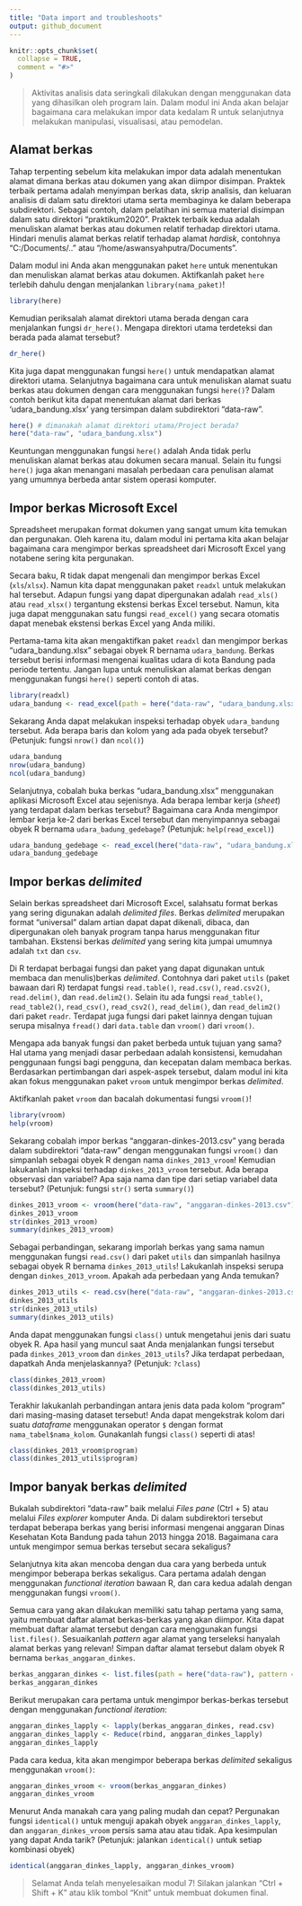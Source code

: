 ---
title: "Data import and troubleshoots"
output: github_document
---

```{r, include = FALSE}
knitr::opts_chunk$set(
  collapse = TRUE,
  comment = "#>"
)
```
<!-- Baris kode di atas merupakan pengaturan untuk dokumen R Markdown dan tidak akan tercetak pada berkas dokumen akhir -->

> Aktivitas analisis data seringkali dilakukan dengan menggunakan data yang dihasilkan oleh program lain. Dalam modul ini Anda akan belajar bagaimana cara melakukan impor data kedalam R untuk selanjutnya melakukan manipulasi, visualisasi, atau pemodelan.

## Alamat berkas

Tahap terpenting sebelum kita melakukan impor data adalah menentukan alamat dimana berkas atau dokumen yang akan diimpor disimpan. Praktek terbaik pertama adalah menyimpan berkas data, skrip analisis, dan keluaran analisis di dalam satu direktori utama serta membaginya ke dalam beberapa subdirektori. Sebagai contoh, dalam pelatihan ini semua material disimpan dalam satu direktori "praktikum2020". Praktek terbaik kedua adalah menuliskan alamat berkas atau dokumen relatif terhadap direktori utama. Hindari menulis alamat berkas relatif terhadap alamat *hardisk*, contohnya "C:/Documents/.." atau "/home/aswansyahputra/Documents".

Dalam modul ini Anda akan menggunakan paket `here` untuk menentukan dan menuliskan alamat berkas atau dokumen. Aktifkanlah paket `here` terlebih dahulu dengan menjalankan `library(nama_paket)`!

```{r}
library(here)
```

Kemudian periksalah alamat direktori utama berada dengan cara menjalankan fungsi `dr_here()`. Mengapa direktori utama terdeteksi dan berada pada alamat tersebut?

```{r}
dr_here()
```

Kita juga dapat menggunakan fungsi `here()` untuk mendapatkan alamat direktori utama. Selanjutnya bagaimana cara untuk menuliskan alamat suatu berkas atau dokumen dengan cara menggunakan fungsi `here()`? Dalam contoh berikut kita dapat menentukan alamat dari berkas 'udara_bandung.xlsx' yang tersimpan dalam subdirektori "data-raw".

```{r}
here() # dimanakah alamat direktori utama/Project berada?
here("data-raw", "udara_bandung.xlsx")
```

Keuntungan menggunakan fungsi `here()` adalah Anda tidak perlu menuliskan alamat berkas atau dokumen secara manual. Selain itu fungsi `here()` juga akan menangani masalah perbedaan cara penulisan alamat yang umumnya berbeda antar sistem operasi komputer.

## Impor berkas Microsoft Excel

Spreadsheet merupakan format dokumen yang sangat umum kita temukan dan pergunakan. Oleh karena itu, dalam modul ini pertama kita akan belajar bagaimana cara mengimpor berkas spreadsheet dari Microsoft Excel yang notabene sering kita pergunakan.

Secara baku, R tidak dapat mengenali dan mengimpor berkas Excel (`xls`/`xlsx`). Namun kita dapat menggunakan paket `readxl` untuk melakukan hal tersebut. Adapun fungsi yang dapat dipergunakan adalah `read_xls()` atau `read_xlsx()` tergantung ekstensi berkas Excel tersebut. Namun, kita juga dapat menggunakan satu fungsi `read_excel()` yang secara otomatis dapat menebak ekstensi berkas Excel yang Anda miliki.

Pertama-tama kita akan mengaktifkan paket `readxl` dan mengimpor berkas "udara_bandung.xlsx" sebagai obyek R bernama `udara_bandung`. Berkas tersebut berisi informasi mengenai kualitas udara di kota Bandung pada periode tertentu. Jangan lupa untuk menuliskan alamat berkas dengan menggunakan fungsi `here()` seperti contoh di atas.

```{r}
library(readxl)
udara_bandung <- read_excel(path = here("data-raw", "udara_bandung.xlsx"))
```

Sekarang Anda dapat melakukan inspeksi terhadap obyek `udara_bandung` tersebut. Ada berapa baris dan kolom yang ada pada obyek tersebut? (Petunjuk: fungsi `nrow()` dan `ncol()`)

```{r}
udara_bandung
nrow(udara_bandung)
ncol(udara_bandung)
```

Selanjutnya, cobalah buka berkas "udara_bandung.xlsx" menggunakan aplikasi Microsoft Excel atau sejenisnya. Ada berapa lembar kerja (*sheet*) yang terdapat dalam berkas tersebut? Bagaimana cara Anda mengimpor lembar kerja ke-2 dari berkas Excel tersebut dan menyimpannya sebagai obyek R bernama `udara_badung_gedebage`? (Petunjuk: `help(read_excel)`)

```{r}
udara_bandung_gedebage <- read_excel(here("data-raw", "udara_bandung.xlsx"), sheet = 2)
udara_bandung_gedebage
```

## Impor berkas *delimited*

Selain berkas spreadsheet dari Microsoft Excel, salahsatu format berkas yang sering digunakan adalah *delimited files*. Berkas *delimited* merupakan format "universal" dalam artian dapat dapat dikenali, dibaca, dan dipergunakan oleh banyak program tanpa harus menggunakan fitur tambahan. Ekstensi berkas *delimited* yang sering kita jumpai umumnya adalah `txt` dan `csv`.

Di R terdapat berbagai fungsi dan paket yang dapat digunakan untuk membaca dan menulis)berkas *delimited*. Contohnya dari paket `utils` (paket bawaan dari R) terdapat fungsi `read.table()`, `read.csv()`, `read.csv2()`, `read.delim()`, dan `read.delim2()`. Selain itu ada fungsi `read_table()`, `read_table2()`, `read_csv()`, `read_csv2()`, `read_delim()`, dan `read_delim2()` dari paket `readr`. Terdapat juga fungsi dari paket lainnya dengan tujuan serupa misalnya `fread()` dari `data.table` dan `vroom()` dari `vroom()`.

Mengapa ada banyak fungsi dan paket berbeda untuk tujuan yang sama? Hal utama yang menjadi dasar perbedaan adalah konsistensi, kemudahan penggunaan fungsi bagi pengguna, dan kecepatan dalam membaca berkas. Berdasarkan pertimbangan dari aspek-aspek tersebut, dalam modul ini kita akan fokus menggunakan paket `vroom` untuk mengimpor berkas *delimited*.

Aktifkanlah paket `vroom` dan bacalah dokumentasi fungsi `vroom()`!

```{r}
library(vroom)
help(vroom)
```

Sekarang cobalah impor berkas "anggaran-dinkes-2013.csv" yang berada dalam subdirektori "data-raw" dengan menggunakan fungsi `vroom()` dan simpanlah sebagai obyek R dengan nama `dinkes_2013_vroom`! Kemudian lakukanlah inspeksi terhadap `dinkes_2013_vroom` tersebut. Ada berapa observasi dan variabel? Apa saja nama dan tipe dari setiap variabel data tersebut? (Petunjuk: fungsi `str()` serta `summary()`)

```{r}
dinkes_2013_vroom <- vroom(here("data-raw", "anggaran-dinkes-2013.csv"))
dinkes_2013_vroom
str(dinkes_2013_vroom)
summary(dinkes_2013_vroom)
```

Sebagai perbandingan, sekarang imporlah berkas yang sama namun menggunakan fungsi `read.csv()` dari paket `utils` dan simpanlah hasilnya sebagai obyek R bernama `dinkes_2013_utils`! Lakukanlah inspeksi serupa dengan `dinkes_2013_vroom`. Apakah ada perbedaan yang Anda temukan?

```{r}
dinkes_2013_utils <- read.csv(here("data-raw", "anggaran-dinkes-2013.csv"))
dinkes_2013_utils
str(dinkes_2013_utils)
summary(dinkes_2013_utils)
```

Anda dapat menggunakan fungsi `class()` untuk mengetahui jenis dari suatu obyek R. Apa hasil yang muncul saat Anda menjalankan fungsi tersebut pada `dinkes_2013_vroom` dan `dinkes_2013_utils`? Jika terdapat perbedaan, dapatkah Anda menjelaskannya? (Petunjuk: `?class`)

```{r}
class(dinkes_2013_vroom)
class(dinkes_2013_utils)
```

Terakhir lakukanlah perbandingan antara jenis data pada kolom "program" dari masing-masing dataset tersebut! Anda dapat mengekstrak kolom dari suatu *dataframe* menggunakan operator `$` dengan format `nama_tabel$nama_kolom`. Gunakanlah fungsi `class()` seperti di atas! 
```{r}
class(dinkes_2013_vroom$program)
class(dinkes_2013_utils$program)
```

## Impor banyak berkas *delimited*

Bukalah subdirektori "data-raw" baik melalui *Files pane* (Ctrl + 5) atau melalui *Files explorer* komputer Anda. Di dalam subdirektori tersebut terdapat beberapa berkas yang berisi informasi mengenai anggaran Dinas Kesehatan Kota Bandung pada tahun 2013 hingga 2018. Bagaimana cara untuk mengimpor semua berkas tersebut secara sekaligus?

Selanjutnya kita akan mencoba dengan dua cara yang berbeda untuk mengimpor beberapa
berkas sekaligus. Cara pertama adalah dengan menggunakan *functional iteration* bawaan R, dan cara kedua adalah dengan menggunakan fungsi `vroom()`.

Semua cara yang akan dilakukan memiliki satu tahap pertama yang sama, yaitu membuat daftar alamat berkas-berkas yang akan diimpor. Kita dapat membuat daftar alamat tersebut dengan cara menggunakan fungsi `list.files()`. Sesuaikanlah *pattern* agar alamat yang terseleksi hanyalah alamat berkas yang relevan! Simpan daftar alamat tersebut dalam obyek R bernama `berkas_anggaran_dinkes`.

```{r}
berkas_anggaran_dinkes <- list.files(path = here("data-raw"), pattern = "anggaran-dinkes", full.names = TRUE)
berkas_anggaran_dinkes
```

Berikut merupakan cara pertama untuk mengimpor berkas-berkas tersebut dengan
menggunakan *functional iteration*:
```{r}
anggaran_dinkes_lapply <- lapply(berkas_anggaran_dinkes, read.csv)
anggaran_dinkes_lapply <- Reduce(rbind, anggaran_dinkes_lapply)
anggaran_dinkes_lapply
```

Pada cara kedua, kita akan mengimpor beberapa berkas *delimited* sekaligus menggunakan `vroom()`:
```{r}
anggaran_dinkes_vroom <- vroom(berkas_anggaran_dinkes)
anggaran_dinkes_vroom
```

Menurut Anda manakah cara yang paling mudah dan cepat? Pergunakan fungsi `identical()` untuk menguji apakah obyek  `anggaran_dinkes_lapply`, dan `anggaran_dinkes_vroom` persis sama atau atau tidak. Apa kesimpulan yang dapat Anda tarik? (Petunjuk: jalankan `identical()` untuk setiap kombinasi obyek)

```{r}
identical(anggaran_dinkes_lapply, anggaran_dinkes_vroom)
```

> Selamat Anda telah menyelesaikan modul 7! Silakan jalankan "Ctrl + Shift + K" atau klik tombol "Knit" untuk membuat dokumen final.
